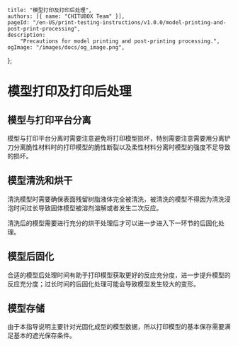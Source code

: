 
	title: "模型打印及打印后处理",
	authors: [{ name: "CHITUBOX Team" }],
	pageId: "/en-US/print-testing-instructions/v1.0.0/model-printing-and-post-print-processing",
	description:
		"Precautions for model printing and post-printing processing.",
	ogImage: "/images/docs/og_image.png",
};

# 模型打印及打印后处理

## 模型与打印平台分离

模型与打印平台分离时需要注意避免将打印模型损坏，特别需要注意需要用分离铲刀分离脆性材料时的打印模型的脆性断裂以及柔性材料分离时模型的强度不足导致的损坏。

## 模型清洗和烘干

清洗模型时需要确保表面残留树脂液体完全被清洗，被清洗的模型不得因为清洗浸泡时间过长导致固体模型被溶剂溶解或者发生二次反应。
  
清洗后的模型需要进行充分的烘干处理后才可以进一步进入下一环节的后固化处理。

## 模型后固化

合适的模型后处理时间有助于打印模型获取更好的反应充分度，进一步提升模型的反应充分度；过长时间的后固化处理可能会导致模型发生较大的变形。

## 模型存储

由于本指导说明主要针对光固化成型的模型数据，所以打印模型的基本保存需要满足基本的遮光保存条件。
